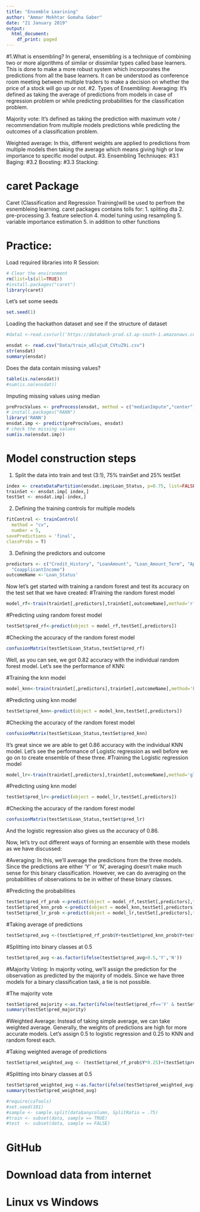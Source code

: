 ---
title: "Ensemble Learining"
author: "Ammar Mokhtar Gomaha Gaber"
date: "21 January 2019"
output:
  html_document:
    df_print: paged
---
#1.What is ensembling?
In general, ensembling is a technique of combining two or more algorithms of similar or dissimilar types called base learners. This is done to make a more robust system which incorporates the predictions from all the base learners. It can be understood as conference room meeting between multiple traders to make a decision on whether the price of a stock will go up or not.
#2. Types of Ensembling:
Averaging: It's defined as taking the average of predictions from models in case of regression problem or while predicting probabilities for the classification problem.

Majority vote: It's defined as taking the prediction with maximum vote / recommendation from multiple models predictions while predicting the outcomes of a classification problem.

Weighted average: In this, different weights are applied to predictions from multiple models then taking the average which means giving high or low importance to specific model output.
#3. Ensembling Techniuqes:
#3.1 Baging:
#3.2 Boosting:
#3.3 Stacking:

# caret Package
Caret (Classification and Regression Training)will be used to perfrom the esnembleing learning.
caret packages contains tolls for:
1. spliting dta
2. pre-processing
3. feature selection
4. model tuning using resampling
5. variable importance estimation
5. in addition to other functions

# Practice:
Load required libraries into R Session:
```{r}
# Clear the environment
rm(list=ls(all=TRUE))
#install.packages("caret")
library(caret)
```

Let's set some seeds
```{r}
set.seed(1)
```

Loading the hackathon dataset and see if the structure of dataset 

```{r}
#data1 <-read.csv(url('https://datahack-prod.s3.ap-south-1.amazonaws.com/train_file/train_u6lujuX_CVtuZ9i.csv'))

ensdat <- read.csv("Data/train_u6lujuX_CVtuZ9i.csv")
str(ensdat)
summary(ensdat)
```


Does the data contain missing values?
```{r}
table(is.na(ensdat))
#sum(is.na(ensdat))
```

Imputing missing values using median
```{r}
preProcValues <- preProcess(ensdat, method = c("medianImpute","center","scale"))
# install.packages("RANN")
library('RANN')
ensdat.imp <- predict(preProcValues, ensdat)
# check the missing values
sum(is.na(ensdat.imp))
```

# Model construction steps
1. Split the data into train and test (3:1), 75% trainSet and 25% testSet
```{r}
index <- createDataPartition(ensdat.imp$Loan_Status, p=0.75, list=FALSE)
trainSet <- ensdat.imp[ index,]
testSet <- ensdat.imp[-index,]
```

2. Defining the training controls for multiple models
```{r}
fitControl <- trainControl(
  method = "cv",
  number = 5,
savePredictions = 'final',
classProbs = T)
```


3. Defining the predictors and outcome
```{r}
predictors <- c("Credit_History", "LoanAmount", "Loan_Amount_Term", "ApplicantIncome",
  "CoapplicantIncome")
outcomeName <-'Loan_Status'
```

Now let's get started with training a random forest and test its accuracy on the test set that we have created:
#Training the random forest model
```{r}
model_rf<-train(trainSet[,predictors],trainSet[,outcomeName],method='rf',trControl=fitControl,tuneLength=3)
```

#Predicting using random forest model
```{r}
testSet$pred_rf<-predict(object = model_rf,testSet[,predictors])
```


#Checking the accuracy of the random forest model
```{r}
confusionMatrix(testSet$Loan_Status,testSet$pred_rf)
```

Well, as you can see, we got 0.82 accuracy with the individual random forest model. Let's see the performance of KNN:

#Training the knn model
```{r}
model_knn<-train(trainSet[,predictors],trainSet[,outcomeName],method='knn',trControl=fitControl,tuneLength=3)

```

#Predicting using knn model
```{r}
testSet$pred_knn<-predict(object = model_knn,testSet[,predictors])
```


#Checking the accuracy of the random forest model
```{r}
confusionMatrix(testSet$Loan_Status,testSet$pred_knn)
```

It's great since we are able to get 0.86 accuracy with the individual KNN model. Let's see the performance of Logistic regression as well before we go on to create ensemble of these three.
#Training the Logistic regression model
```{r}
model_lr<-train(trainSet[,predictors],trainSet[,outcomeName],method='glm',trControl=fitControl,tuneLength=3)
```


#Predicting using knn model
```{r}
testSet$pred_lr<-predict(object = model_lr,testSet[,predictors])
```


#Checking the accuracy of the random forest model
```{r}
confusionMatrix(testSet$Loan_Status,testSet$pred_lr)
```

And the logistic regression also gives us the accuracy of 0.86.

Now, let's try out different ways of forming an ensemble with these models as we have discussed:

#Averaging:
In this, we'll average the predictions from the three models. Since the predictions are either 'Y' or 'N', averaging doesn't make much sense for this binary classification. However, we can do averaging on the probabilities of observations to be in wither of these binary classes.

#Predicting the probabilities
```{r}
testSet$pred_rf_prob <-predict(object = model_rf,testSet[,predictors],type='prob')
testSet$pred_knn_prob <-predict(object = model_knn,testSet[,predictors],type='prob')
testSet$pred_lr_prob <-predict(object = model_lr,testSet[,predictors],type='prob')

```

#Taking average of predictions
```{r}
testSet$pred_avg <-(testSet$pred_rf_prob$Y+testSet$pred_knn_prob$Y+testSet$pred_lr_prob$Y)/3
```


#Splitting into binary classes at 0.5
```{r}
testSet$pred_avg <-as.factor(ifelse(testSet$pred_avg>0.5,'Y','N'))
```

#Majority Voting:
In majority voting, we'll assign the prediction for the observation as predicted by the majority of models. Since we have three models for a binary classification task, a tie is not possible.

#The majority vote
```{r}
testSet$pred_majority <-as.factor(ifelse(testSet$pred_rf=='Y' & testSet$pred_knn=='Y','Y',ifelse(testSet$pred_rf=='Y' & testSet$pred_lr=='Y','Y',ifelse(testSet$pred_knn=='Y' & testSet$pred_lr=='Y','Y','N'))))
summary(testSet$pred_majority)
```

#Weighted Average:
Instead of taking simple average, we can take weighted average. Generally, the weights of predictions are high for more accurate models. Let's assign 0.5 to logistic regression and 0.25 to KNN and random forest each.

#Taking weighted average of predictions
```{r}
testSet$pred_weighted_avg <- (testSet$pred_rf_prob$Y*0.25)+(testSet$pred_knn_prob$Y*0.25)+(testSet$pred_lr_prob$Y*0.5)
```


#Splitting into binary classes at 0.5
```{r}
testSet$pred_weighted_avg <-as.factor(ifelse(testSet$pred_weighted_avg>0.5,'Y','N'))
summary(testSet$pred_weighted_avg)
```


```{r}
#require(caTools)
#set.seed(101) 
#sample <- sample.split(data$anycolumn, SplitRatio = .75)
#train <- subset(data, sample == TRUE)
#test  <- subset(data, sample == FALSE)
```

# GitHub
# Download data from internet
# Linux vs Windows



